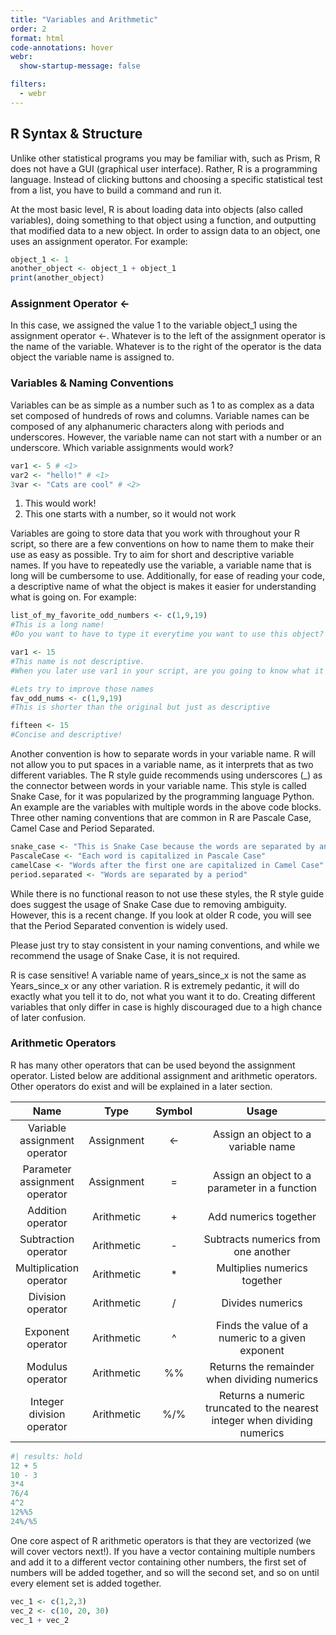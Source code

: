 ```yaml
---
title: "Variables and Arithmetic"
order: 2
format: html
code-annotations: hover
webr:
  show-startup-message: false

filters:
  - webr
---
```


## R Syntax & Structure

Unlike other statistical programs you may be familiar with, such as Prism, R does not have a GUI (graphical user interface). Rather, R is a programming language. Instead of clicking buttons and choosing a specific statistical test from a list, you have to build a command and run it.

At the most basic level, R is about loading data into objects (also called variables), doing something to that object using a function, and outputting that modified data to a new object. In order to assign data to an object, one uses an assignment operator. For example:

```r
object_1 <- 1
another_object <- object_1 + object_1
print(another_object)
```

### Assignment Operator \<-

In this case, we assigned the value 1 to the variable object_1 using the assignment operator \<-. Whatever is to the left of the assignment operator is the name of the variable. Whatever is to the right of the operator is the data object the variable name is assigned to.

### Variables & Naming Conventions

Variables can be as simple as a number such as 1 to as complex as a data set composed of hundreds of rows and columns. Variable names can be composed of any alphanumeric characters along with periods and underscores. However, the variable name can not start with a number or an underscore. Which variable assignments would work?

``` r
var1 <- 5 # <1>
var2 <- "hello!" # <1>
3var <- "Cats are cool" # <2>
```

1.  This would work!
2.  This one starts with a number, so it would not work

Variables are going to store data that you work with throughout your R script, so there are a few conventions on how to name them to make their use as easy as possible. Try to aim for short and descriptive variable names. If you have to repeatedly use the variable, a variable name that is long will be cumbersome to use. Additionally, for ease of reading your code, a descriptive name of what the object is makes it easier for understanding what is going on. For example:

``` r
list_of_my_favorite_odd_numbers <- c(1,9,19) 
#This is a long name! 
#Do you want to have to type it everytime you want to use this object?

var1 <- 15 
#This name is not descriptive. 
#When you later use var1 in your script, are you going to know what it stores?

#Lets try to improve those names
fav_odd_nums <- c(1,9,19)
#This is shorter than the original but just as descriptive

fifteen <- 15
#Concise and descriptive!
```

Another convention is how to separate words in your variable name. R will not allow you to put spaces in a variable name, as it interprets that as two different variables. The R style guide recommends using underscores (\_) as the connector between words in your variable name. This style is called Snake Case, for it was popularized by the programming language Python. An example are the variables with multiple words in the above code blocks. Three other naming conventions that are common in R are Pascale Case, Camel Case and Period Separated.

``` r
snake_case <- "This is Snake Case because the words are separated by an _"
PascaleCase <- "Each word is capitalized in Pascale Case"
camelCase <- "Words after the first one are capitalized in Camel Case"
period.separated <- "Words are separated by a period"
```

While there is no functional reason to not use these styles, the R style guide does suggest the usage of Snake Case due to removing ambiguity. However, this is a recent change. If you look at older R code, you will see that the Period Separated convention is widely used.

Please just try to stay consistent in your naming conventions, and while we recommend the usage of Snake Case, it is not required.

::: callout-tip
R is case sensitive! A variable name of years_since_x is not the same as Years_since_x or any other variation. R is extremely pedantic, it will do exactly what you tell it to do, not what you want it to do. Creating different variables that only differ in case is highly discouraged due to a high chance of later confusion.
:::

### Arithmetic Operators

R has many other operators that can be used beyond the assignment operator. Listed below are additional assignment and arithmetic operators. Other operators do exist and will be explained in a later section.

|             Name              |    Type    | Symbol |                                   Usage                                   |
|:----------:|:----------:|:----------:|:----------------------------------:|
| Variable assignment operator  | Assignment |  \<-   |                    Assign an object to a variable name                    |
| Parameter assignment operator | Assignment |   =    |               Assign an object to a parameter in a function               |
|       Addition operator       | Arithmetic |   \+   |                           Add numerics together                           |
|     Subtraction operator      | Arithmetic |   \-   |                    Subtracts numerics from one another                    |
|    Multiplication operator    | Arithmetic |   \*   |                       Multiplies numerics together                        |
|       Division operator       | Arithmetic |   /    |                             Divides numerics                              |
|       Exponent operator       | Arithmetic |   \^   |             Finds the value of a numeric to a given exponent              |
|       Modulus operator        | Arithmetic |   %%   |               Returns the remainder when dividing numerics                |
|   Integer division operator   | Arithmetic |  %/%   | Returns a numeric truncated to the nearest integer when dividing numerics |

```r
#| results: hold
12 + 5
10 - 3
3*4
76/4
4^2
12%%5
24%/%5
```

One core aspect of R arithmetic operators is that they are vectorized (we will cover vectors next!). If you have a vector containing multiple numbers and add it to a different vector containing other numbers, the first set of numbers will be added together, and so will the second set, and so on until every element set is added together.

```r
vec_1 <- c(1,2,3)
vec_2 <- c(10, 20, 30)
vec_1 + vec_2
```
